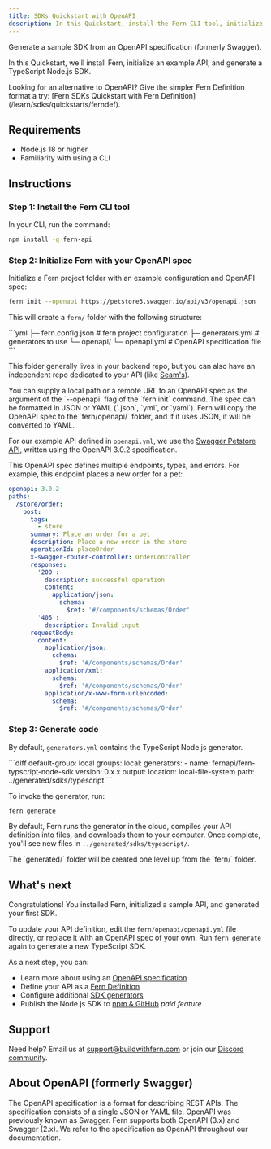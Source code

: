 ---
title: SDKs Quickstart with OpenAPI
description: In this Quickstart, install the Fern CLI tool, initialize a Fern project, and generate a sample SDK from an API defined with OpenAPI.
---

Generate a sample SDK from an OpenAPI specification (formerly Swagger).

In this Quickstart, we'll install Fern, initialize an example API, and generate a TypeScript Node.js SDK.

<Callout intent="tip">
Looking for an alternative to OpenAPI? Give the simpler Fern Definition format a try: [Fern SDKs Quickstart with Fern Definition](/learn/sdks/quickstarts/ferndef).
</Callout>

## Requirements

- Node.js 18 or higher
- Familiarity with using a CLI

## Instructions

### Step 1: Install the Fern CLI tool

In your CLI, run the command:

```bash
npm install -g fern-api
```

### Step 2: Initialize Fern with your OpenAPI spec

Initialize a Fern project folder with an example configuration and OpenAPI spec:

```bash
fern init --openapi https://petstore3.swagger.io/api/v3/openapi.json
```

This will create a `fern/` folder with the following structure:

<CodeBlock title='fern/'>
```yml
  ├─ fern.config.json # fern project configuration
  ├─ generators.yml # generators to use
  └─ openapi/
    └─ openapi.yml # OpenAPI specification file
```
</CodeBlock>

This folder generally lives in your backend repo, but you can also have an independent repo dedicated to your API (like [Seam's](https://github.com/seamapi/fern-config)).

<Callout intent="info">
You can supply a local path or a remote URL to an OpenAPI spec as the argument of the `--openapi` flag of the `fern init` command. The spec can be formatted in JSON or YAML (`.json`, `yml`, or `yaml`). Fern will copy the OpenAPI spec to the `fern/openapi/` folder, and if it uses JSON, it will be converted to YAML. 
</Callout>

For our example API defined in `openapi.yml`, we use the [Swagger Petstore API](https://github.com/swagger-api/swagger-petstore/blob/master/src/main/resources/openapi.yaml), written using the OpenAPI 3.0.2 specification.

This OpenAPI spec defines multiple endpoints, types, and errors. For example, this endpoint places a new order for a pet:
<CodeBlock title="Example endpoint">
```yml
openapi: 3.0.2
paths:
  /store/order:
    post:
      tags:
        - store
      summary: Place an order for a pet
      description: Place a new order in the store
      operationId: placeOrder
      x-swagger-router-controller: OrderController
      responses:
        '200':
          description: successful operation
          content:
            application/json:
              schema:
                $ref: '#/components/schemas/Order'
        '405':
          description: Invalid input
      requestBody:
        content:
          application/json:
            schema:
              $ref: '#/components/schemas/Order'
          application/xml:
            schema:
              $ref: '#/components/schemas/Order'
          application/x-www-form-urlencoded:
            schema:
              $ref: '#/components/schemas/Order'
```
</CodeBlock>

### Step 3: Generate code

By default, `generators.yml` contains the TypeScript Node.js generator. 

<CodeBlock title="generators.yml">
```diff
default-group: local
groups:
  local:
    generators:
      - name: fernapi/fern-typscript-node-sdk
        version: 0.x.x
        output:
          location: local-file-system
          path: ../generated/sdks/typescript
```
</CodeBlock>

To invoke the generator, run:

```bash
fern generate
```

By default, Fern runs the generator in the cloud, compiles your API definition into files, and downloads them to your computer. Once complete, you'll see new files in `../generated/sdks/typescript/`.

<Callout intent="info">
The `generated/` folder will be created one level up from the `fern/` folder.
</Callout>

## What's next

Congratulations! You installed Fern, initialized a sample API, and generated your first SDK.

To update your API definition, edit the `fern/openapi/openapi.yml` file directly, or replace it with an OpenAPI spec of your own. Run `fern generate` again to generate a new TypeScript SDK.

As a next step, you can:

- Learn more about using an [OpenAPI specification](/learn/overview/define-your-api/openapi/overview)
- Define your API as a [Fern Definition](/learn/overview/define-your-api/ferndef/overview)
- Configure additional [SDK generators](/learn/sdks/overview)
- Publish the Node.js SDK to [npm & GitHub](/learn/sdks/sdk-generators/typescript#publish-a-public-package) _paid feature_

## Support

Need help? Email us at [support@buildwithfern.com](mailto:support@buildwithfern.com) or join our [Discord community](https://discord.com/invite/JkkXumPzcG).

## About OpenAPI (formerly Swagger)

The OpenAPI specification is a format for describing REST APIs. The specification consists of a single JSON or YAML file. OpenAPI was previously known as Swagger. Fern supports both OpenAPI (3.x) and Swagger (2.x). We refer to the specification as OpenAPI throughout our documentation.